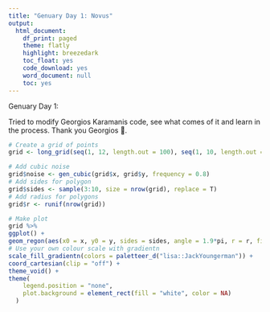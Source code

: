 ```yaml
---
title: "Genuary Day 1: Novus"
output:
  html_document:
    df_print: paged
    theme: flatly
    highlight: breezedark
    toc_float: yes
    code_download: yes
    word_document: null
    toc: yes
---
```


Genuary Day 1:

Tried to modify Georgios Karamanis code, see what comes of it and learn in the process. Thank you Georgios 🙇.

```r
# Create a grid of points
grid <- long_grid(seq(1, 12, length.out = 100), seq(1, 10, length.out = 100))

# Add cubic noise
grid$noise <- gen_cubic(grid$x, grid$y, frequency = 0.8)
# Add sides for polygon
grid$sides <- sample(3:10, size = nrow(grid), replace = T)
# Add radius for polygons
grid$r <- runif(nrow(grid))

# Make plot
grid %>%
ggplot() +
geom_regon(aes(x0 = x, y0 = y, sides = sides, angle = 1.9*pi, r = r, fill = noise), size = 0.1, color = NA, alpha = 0.1) +
# Use your own colour scale with gradientn
scale_fill_gradientn(colors = paletteer_d("lisa::JackYoungerman")) +
coord_cartesian(clip = "off") +
theme_void() +
theme(
    legend.position = "none",
    plot.background = element_rect(fill = "white", color = NA)
  )

```

